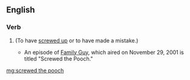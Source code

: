 ==English==

===Verb===
{{head|en|head=[[screwed]] the [[pooch]]}}

# {{en-past of|screw the pooch}} {{context|slang|lang=en}} (To have [[screwed up]] or to have made a mistake.)
#* An episode of [[Family Guy]], which aired on November 29, 2001 is titled "Screwed the Pooch."

[[mg:screwed the pooch]]